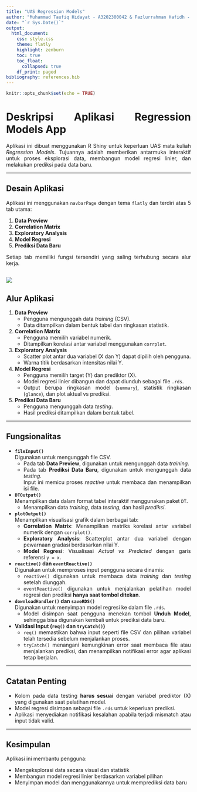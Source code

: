 ```yaml
---
title: "UAS Regression Models"
author: "Muhammad Taufiq Hidayat - A3202300042 & Fazlurrahman Hafidh - A3202300040"
date: "`r Sys.Date()`"
output:
  html_document:
    css: style.css
    theme: flatly
    highlight: zenburn
    toc: true
    toc_float:
      collapsed: true
    df_print: paged
bibliography: references.bib
---
```


```{=html}
<style>
body {
  text-align: justify;
}
</style>
```

```r
knitr::opts_chunk$set(echo = TRUE)
```

# Deskripsi Aplikasi Regression Models App

Aplikasi ini dibuat menggunakan R Shiny untuk keperluan UAS mata kuliah *Regression Models*. Tujuannya adalah memberikan antarmuka interaktif untuk proses eksplorasi data, membangun model regresi linier, dan melakukan prediksi pada data baru.

---

## Desain Aplikasi

Aplikasi ini menggunakan `navbarPage` dengan tema `flatly` dan terdiri atas 5 tab utama:

1. **Data Preview**
2. **Correlation Matrix**
3. **Exploratory Analysis**
4. **Model Regresi**
5. **Prediksi Data Baru**

Setiap tab memiliki fungsi tersendiri yang saling terhubung secara alur kerja.

![ ](apatuh.png)
---

## Alur Aplikasi

1. **Data Preview**
   - Pengguna mengunggah data *training* (CSV).
   - Data ditampilkan dalam bentuk tabel dan ringkasan statistik.

2. **Correlation Matrix**
   - Pengguna memilih variabel numerik.
   - Ditampilkan korelasi antar variabel menggunakan `corrplot`.

3. **Exploratory Analysis**
   - Scatter plot antar dua variabel (X dan Y) dapat dipilih oleh pengguna.
   - Warna titik berdasarkan intensitas nilai Y.

4. **Model Regresi**
   - Pengguna memilih target (Y) dan prediktor (X).
   - Model regresi linier dibangun dan dapat diunduh sebagai file `.rds`.
   - Output berupa ringkasan model (`summary`), statistik ringkasan (`glance`), dan plot aktual vs prediksi.

5. **Prediksi Data Baru**
   - Pengguna mengunggah data *testing*.
   - Hasil prediksi ditampilkan dalam bentuk tabel.

---

## Fungsionalitas

- **`fileInput()`**  
  Digunakan untuk mengunggah file CSV.  
  - Pada tab **Data Preview**, digunakan untuk mengunggah data *training*.  
  - Pada tab **Prediksi Data Baru**, digunakan untuk mengunggah data *testing*.  
  Input ini memicu proses *reactive* untuk membaca dan menampilkan isi file.

- **`DTOutput()`**  
  Menampilkan data dalam format tabel interaktif menggunakan paket `DT`.  
  - Menampilkan data *training*, data *testing*, dan hasil *prediksi*.

- **`plotOutput()`**  
  Menampilkan visualisasi grafik dalam berbagai tab:  
  - **Correlation Matrix**: Menampilkan matriks korelasi antar variabel numerik dengan `corrplot()`.
  - **Exploratory Analysis**: Scatterplot antar dua variabel dengan pewarnaan gradasi berdasarkan nilai Y.
  - **Model Regresi**: Visualisasi *Actual vs Predicted* dengan garis referensi `y = x`.

- **`reactive()` dan `eventReactive()`**  
  Digunakan untuk memproses input pengguna secara dinamis:  
  - `reactive()` digunakan untuk membaca data *training* dan *testing* setelah diunggah.  
  - `eventReactive()` digunakan untuk menjalankan pelatihan model regresi dan prediksi **hanya saat tombol ditekan**.

- **`downloadHandler()` dan `saveRDS()`**  
  Digunakan untuk menyimpan model regresi ke dalam file `.rds`.  
  - Model disimpan saat pengguna menekan tombol **Unduh Model**, sehingga bisa digunakan kembali untuk prediksi data baru.

- **Validasi Input (`req()` dan `tryCatch()`)**  
  - `req()` memastikan bahwa input seperti file CSV dan pilihan variabel telah tersedia sebelum menjalankan proses.  
  - `tryCatch()` menangani kemungkinan error saat membaca file atau menjalankan prediksi, dan menampilkan notifikasi error agar aplikasi tetap berjalan.

---

## Catatan Penting

- Kolom pada data testing **harus sesuai** dengan variabel prediktor (X) yang digunakan saat pelatihan model.
- Model regresi disimpan sebagai file `.rds` untuk keperluan prediksi.
- Aplikasi menyediakan notifikasi kesalahan apabila terjadi mismatch atau input tidak valid.

---

## Kesimpulan

Aplikasi ini membantu pengguna:

- Mengeksplorasi data secara visual dan statistik
- Membangun model regresi linier berdasarkan variabel pilihan
- Menyimpan model dan menggunakannya untuk memprediksi data baru

